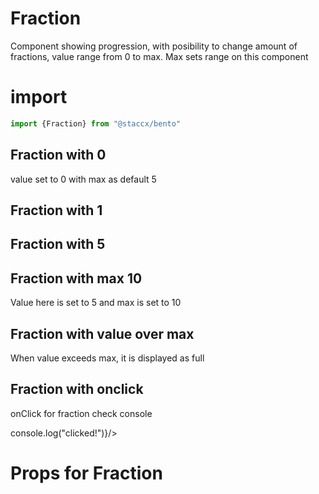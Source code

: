 
<Meta title="Components|DataViz/Fraction" component={Fraction} />

# Fraction
Component showing progression, with posibility to change amount of fractions, value range from 0 to max.
Max sets range on this component

# import

```javascript
import {Fraction} from "@staccx/bento"
```

## Fraction with 0

value set to 0 with max as default 5

<Preview>
  <Story name="Fraction 0">
    <Fraction value="0" />
  </Story>
</Preview>

## Fraction with 1

<Preview>
  <Story name="Fraction 1">
    <Fraction value="1" />
  </Story>
</Preview>


## Fraction with 5

<Preview>
  <Story name="Fraction 5">
    <Fraction value="5" />
  </Story>
</Preview>

## Fraction with max 10
Value here is set to 5 and max is set to 10

<Preview>
  <Story name="Max 10">
    <Fraction value="5" max={10} />
  </Story>
</Preview>

## Fraction with value over max
When value exceeds max, it is displayed as full

<Preview>
  <Story name="Fraction 6">
    <Fraction value="6" />
  </Story>
</Preview>

## Fraction with onclick
onClick for fraction check console

<Preview>
  <Story name="OnClick">
    <Fraction value="5" onClick={() => console.log("clicked!")}/>
  </Story>
</Preview>



# Props for Fraction

<Props of={Fraction} />
